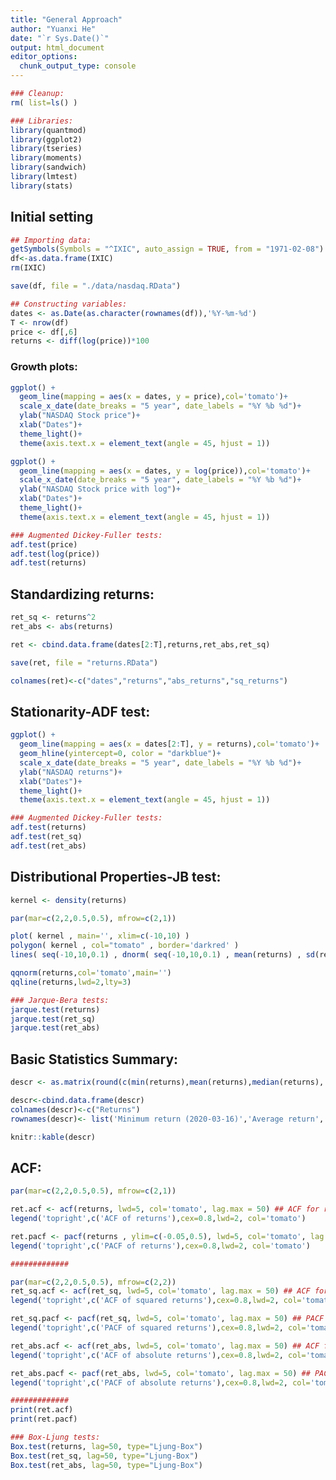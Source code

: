 ```yaml
---
title: "General Approach"
author: "Yuanxi He"
date: "`r Sys.Date()`"
output: html_document
editor_options: 
  chunk_output_type: console
---
```


```r
### Cleanup:
rm( list=ls() )

### Libraries:
library(quantmod)
library(ggplot2)
library(tseries)
library(moments)
library(sandwich)
library(lmtest)
library(stats)
```

## Initial setting
```r
## Importing data:
getSymbols(Symbols = "^IXIC", auto_assign = TRUE, from = "1971-02-08")
df<-as.data.frame(IXIC)
rm(IXIC)

save(df, file = "./data/nasdaq.RData")

## Constructing variables:
dates <- as.Date(as.character(rownames(df)),'%Y-%m-%d')
T <- nrow(df)
price <- df[,6]
returns <- diff(log(price))*100
```

### Growth plots:
```r
ggplot() +
  geom_line(mapping = aes(x = dates, y = price),col='tomato')+
  scale_x_date(date_breaks = "5 year", date_labels = "%Y %b %d")+
  ylab("NASDAQ Stock price")+
  xlab("Dates")+
  theme_light()+
  theme(axis.text.x = element_text(angle = 45, hjust = 1))

ggplot() +
  geom_line(mapping = aes(x = dates, y = log(price)),col='tomato')+
  scale_x_date(date_breaks = "5 year", date_labels = "%Y %b %d")+
  ylab("NASDAQ Stock price with log")+
  xlab("Dates")+
  theme_light()+
  theme(axis.text.x = element_text(angle = 45, hjust = 1))

### Augmented Dickey-Fuller tests:
adf.test(price)
adf.test(log(price))
adf.test(returns)
```

## Standardizing returns:
```r
ret_sq <- returns^2
ret_abs <- abs(returns)

ret <- cbind.data.frame(dates[2:T],returns,ret_abs,ret_sq)

save(ret, file = "returns.RData")

colnames(ret)<-c("dates","returns","abs_returns","sq_returns")
```

## Stationarity-ADF test:
```r
ggplot() +
  geom_line(mapping = aes(x = dates[2:T], y = returns),col='tomato')+
  geom_hline(yintercept=0, color = "darkblue")+
  scale_x_date(date_breaks = "5 year", date_labels = "%Y %b %d")+
  ylab("NASDAQ returns")+
  xlab("Dates")+
  theme_light()+
  theme(axis.text.x = element_text(angle = 45, hjust = 1))

### Augmented Dickey-Fuller tests:
adf.test(returns)
adf.test(ret_sq)
adf.test(ret_abs)
```

## Distributional Properties-JB test:
```r
kernel <- density(returns)

par(mar=c(2,2,0.5,0.5), mfrow=c(2,1))

plot( kernel , main='', xlim=c(-10,10) )
polygon( kernel , col="tomato" , border='darkred' )
lines( seq(-10,10,0.1) , dnorm( seq(-10,10,0.1) , mean(returns) , sd(returns) ) , col='darkblue' ,lwd=4)

qqnorm(returns,col='tomato',main='')
qqline(returns,lwd=2,lty=3)

### Jarque-Bera tests:
jarque.test(returns)
jarque.test(ret_sq)
jarque.test(ret_abs)
```

## Basic Statistics Summary:
```r
descr <- as.matrix(round(c(min(returns),mean(returns),median(returns), max(returns),sd(returns), sqrt(252)*sd(returns), skewness(returns), kurtosis(returns)),3))

descr<-cbind.data.frame(descr)
colnames(descr)<-c("Returns")
rownames(descr)<- list('Minimum return (2020-03-16)','Average return','Median Return','Maximum return (2001-01-03)','Daily volatility','Annualized volatility','Skewness','Kurtosis')

knitr::kable(descr)
```

## ACF:
```r
par(mar=c(2,2,0.5,0.5), mfrow=c(2,1))

ret.acf <- acf(returns, lwd=5, col='tomato', lag.max = 50) ## ACF for returns
legend('topright',c('ACF of returns'),cex=0.8,lwd=2, col='tomato')

ret.pacf <- pacf(returns , ylim=c(-0.05,0.5), lwd=5, col='tomato', lag.max = 50) ## PACF for returns
legend('topright',c('PACF of returns'),cex=0.8,lwd=2, col='tomato')

#############

par(mar=c(2,2,0.5,0.5), mfrow=c(2,2))
ret_sq.acf <- acf(ret_sq, lwd=5, col='tomato', lag.max = 50) ## ACF for squared returns
legend('topright',c('ACF of squared returns'),cex=0.8,lwd=2, col='tomato')

ret_sq.pacf <- pacf(ret_sq, lwd=5, col='tomato', lag.max = 50) ## PACF for squared returns
legend('topright',c('PACF of squared returns'),cex=0.8,lwd=2, col='tomato')

ret_abs.acf <- acf(ret_abs, lwd=5, col='tomato', lag.max = 50) ## ACF for absolute returns
legend('topright',c('ACF of absolute returns'),cex=0.8,lwd=2, col='tomato')

ret_abs.pacf <- pacf(ret_abs, lwd=5, col='tomato', lag.max = 50) ## PACF for absolute returns
legend('topright',c('PACF of absolute returns'),cex=0.8,lwd=2, col='tomato')

#############
print(ret.acf)
print(ret.pacf)

### Box-Ljung tests:
Box.test(returns, lag=50, type="Ljung-Box")
Box.test(ret_sq, lag=50, type="Ljung-Box")
Box.test(ret_abs, lag=50, type="Ljung-Box")
```

